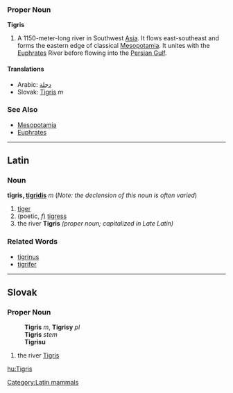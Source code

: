 === Proper Noun ===
'''Tigris'''
# A 1150-meter-long river in Southwest [[Asia]]. It flows east-southeast and forms the eastern edge of classical [[Mesopotamia]]. It unites with the [[Euphrates]] River before flowing into the [[Persian Gulf]].

==== Translations ====
*Arabic: [[دجلة]]
*Slovak: [[Tigris#Slovak|Tigris]] ''m''

=== See Also ===
* [[Mesopotamia]]
* [[Euphrates]]

----
==Latin==
[[Category:Latin mammals]]
===Noun===
'''tīgris, [[Wiktionary Appendix:Latin third declension|tigridis]]''' ''m'' (''Note: the declension of this noun is often varied'')

# [[tiger]]
# (poetic, ''f'') [[tigress]]
# the river '''Tigris''' ''(proper noun; capitalized in Late Latin)''
===Related Words===
*[[tigrinus]]
*[[tigrifer]]
----
==Slovak==
===Proper Noun===
:'''Tigris''' ''m'', '''Tigrisy''' ''pl''
:'''Tigris''' ''stem''
:'''Tigrisu''' ''{{gensg}}''
:{{decpat}} {{dub}}
# the river [[Tigris#English|Tigris]]

[[hu:Tigris]]
